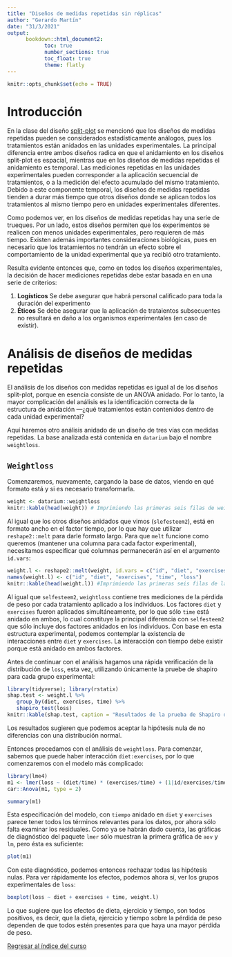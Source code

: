 ```yaml
---
title: "Diseños de medidas repetidas sin réplicas"
author: "Gerardo Martín"
date: "31/3/2021"
output:
      bookdown::html_document2:
            toc: true 
            number_sections: true
            toc_float: true
            theme: flatly
---
```


```r
knitr::opts_chunk$set(echo = TRUE)
```

# Introducción

En la clase del diseño [split-plot](Split-plot.html) se mencionó que los diseños de medidas repetidas pueden se considerados estadísticamente análogos, pues los tratamientos están anidados en las unidades experimentales. La principal diferencia entre ambos diseños radica en que el anidamiento en los diseños split-plot es espacial, mientras que en los diseños de medidas repetidas el anidamiento es temporal. Las mediciones repetidas en las unidades experimentales pueden corresponder a la aplicación secuencial de tratamientos, o a la medición del efecto acumulado del mismo tratamiento. Debido a este componente temporal, los diseños de medidas repetidas tienden a durar más tiempo que otros diseños donde se aplican todos los tratamientos al mismo tiempo pero en unidades experimentales diferentes.

Como podemos ver, en los diseños de medidas repetidas hay una serie de trueques. Por un lado, estos diseños permiten que los experimentos se realicen con menos unidades experimentales, pero requieren de más tiempo. Existen además importantes consideraciones biológicas, pues en necesario que los tratamientos no tendrán un efecto sobre el comportamiento de la unidad experimental que ya recibió otro tratamiento.

Resulta evidente entonces que, como en todos los diseños experimentales, la decisión de hacer mediciones repetidas debe estar basada en en una serie de criterios:

1. **Logísticos** Se debe asegurar que habrá personal calificado para toda la duración del experimento
2. **Éticos** Se debe asegurar que la aplicación de trataientos subsecuentes no resultará en daño a los organismos experimentales (en caso de existir).

# Análisis de diseños de medidas repetidas

El análisis de los diseños con medidas repetidas es igual al de los diseños split-plot, porque en esencia consiste de un ANOVA anidado. Por lo tanto, la mayor complicación del análisis es la identificación correcta de la estructura de anidación ---¿qué tratamientos están contenidos dentro de cada unidad experimental?

Aquí haremos otro análisis anidado de un diseño de tres vías con medidas repetidas. La base analizada está contenida en `datarium` bajo el nombre `weightloss`.

## `Weightloss`

Comenzaremos, nuevamente, cargando la base de datos, viendo en qué formato está y si es necesario transformarla.

```r
weight <- datarium::weightloss
knitr::kable(head(weight)) # Imprimiendo las primeras seis filas de weightloss
```

Al igual que los otros diseños anidados que vimos (`slefesteem2`), está en formato ancho en el factor tiempo, por lo que hay que utilizar `reshape2::melt` para darle formato largo. Para que `melt` funcione como queremos (mantener una columna para cada factor experimental), necesitamos especificar qué columnas permanecerán así en el argumento `id.vars`:

```r
weight.l <- reshape2::melt(weight, id.vars = c("id", "diet", "exercises"))
names(weight.l) <- c("id", "diet", "exercises", "time", "loss")
knitr::kable(head(weight.l)) #Imprimiendo las primeras seis filas de la tabla resultante
```

Al igual que `selfesteem2`, `weightloss` contiene tres mediciones de la pérdida de peso por cada tratamiento aplicado a los individuos. Los factores `diet` y `exercises` fueron aplicados simultáneamente, por lo que sólo `time` está anidado en ambos, lo cual constituye la principal diferencia con `selfesteem2` que sólo incluye dos factores anidados en los individuos. Con base en esta estructura experimental, podemos contemplar la existencia de interacciones entre `diet` y `exercises`. La interacción con tiempo debe existir porque está anidado en ambos factores.

Antes de continuar con el análisis hagamos una rápida verificación de la distribución de `loss`, esta vez, utilizando únicamente la pruebe de shapiro para cada grupo experimental:

```r
library(tidyverse); library(rstatix)
shap.test <- weight.l %>%
   group_by(diet, exercises, time) %>%
   shapiro_test(loss)
knitr::kable(shap.test, caption = "Resultados de la prueba de Shapiro dentro de cada grupo experimental.", align = "c")
```

Los resultados sugieren que podemos aceptar la hipótesis nula de no diferencias con una distribución normal.

Entonces procedamos con el análisis de `weightloss`. Para comenzar, sabemos que puede haber interacción `diet:exercises`, por lo que comenzaremos con el modelo más complicado:

```r
library(lme4)
m1 <- lmer(loss ~ (diet/time) * (exercises/time) + (1|id/exercises/time) + (1|id/diet/time), weight.l)
car::Anova(m1, type = 2)
```

```r
summary(m1)
```


Esta especificación del modelo, con `tiempo` anidado en `diet` y `exercises` parece tener todos los términos relevantes para los datos, por ahora sólo falta examinar los residuales. Como ya se habrán dado cuenta, las gráficas de diagnóstico del paquete `lmer` sólo muestran la primera gráfica de `aov` y `lm`, pero ésta es suficiente:

```r
plot(m1)
```

Con este diagnóstico, podemos entonces rechazar todas las hipótesis nulas. Para ver rápidamente los efectos, podemos ahora sí, ver los grupos experimentales de `loss`:

```r
boxplot(loss ~ diet + exercises + time, weight.l)
```

Lo que sugiere que los efectos de dieta, ejercicio y tiempo, son todos positivos, es decir, que la dieta, ejercicio y tiempo sobre la pérdida de peso dependen de que todos estén presentes para que haya una mayor pérdida de peso.

[Regresar al índice del curso](../index.html)